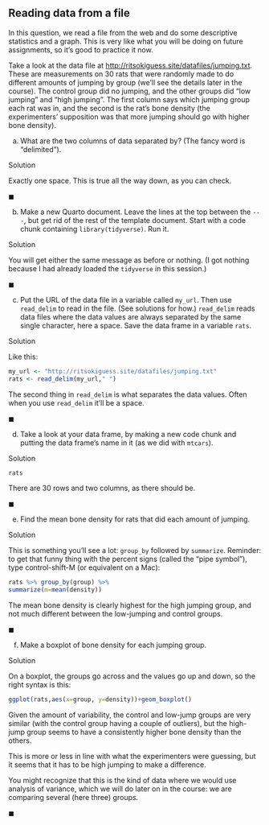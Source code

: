 ##  Reading data from a file


 In this question, we read a file from the web and do some
descriptive statistics and a graph. This is very like what you will be
doing on future assignments, so it's good to practice it now.

Take a look at the data file at
[http://ritsokiguess.site/datafiles/jumping.txt](http://ritsokiguess.site/datafiles/jumping.txt). These are
measurements on 30 rats that were randomly made to do different
amounts of jumping by group (we'll see the details later in the
course). The control group did no jumping, and the other groups did
"low jumping" and "high jumping". The first column says which
jumping group each rat was in, and the second is the rat's bone
density (the experimenters' supposition was that more jumping should
go with higher bone density).



(a) What are the two columns of data separated by? (The fancy word
is "delimited"). 

Solution


Exactly one space. This is true all the way down, as you can check.

$\blacksquare$

(b) Make a new Quarto document. Leave the lines at the top between the `---`, but get rid
of the rest of the template document. Start with a code chunk
containing `library(tidyverse)`. Run it.

Solution


You will get either the same message as before or nothing. (I got
nothing because I had already loaded the `tidyverse` in
this session.)

$\blacksquare$

(c) Put the URL of the data file in a variable called
`my_url`. Then use `read_delim` to read in the
file. (See solutions for how.) `read_delim` reads data files
where the data values are always separated by the same single
character, here a space. Save the data frame in a variable `rats`.

Solution


Like this:

```r
my_url <- "http://ritsokiguess.site/datafiles/jumping.txt"
rats <- read_delim(my_url," ")
```     

The second thing in `read_delim` is what separates
the data values. Often when you use `read_delim` it'll be a space.

$\blacksquare$

(d) Take a look at your data frame, by making a new code chunk and
putting the data frame's name in it (as we did with
`mtcars`). 

Solution


```r
rats
```   

There are 30 rows and two columns, as there should be.

$\blacksquare$

(e) Find the mean bone density for rats that did each amount of jumping.

Solution


This is something you'll see a lot: `group_by` followed by
`summarize`. Reminder: to get that funny thing with the
percent signs (called the "pipe symbol"), type control-shift-M (or
equivalent on a Mac):

```r
rats %>% group_by(group) %>%
summarize(m=mean(density))
```     

The mean bone density is clearly highest for the high jumping group,
and not much different between the low-jumping and control groups.

$\blacksquare$

(f) Make a boxplot of bone density for each jumping group.

Solution


On a boxplot, the groups go across and the values go up and down,
so the right syntax is this:

```r
ggplot(rats,aes(x=group, y=density))+geom_boxplot()
```   

Given the amount of variability, the control and low-jump groups are
very similar (with the control group having a couple of outliers), but
the high-jump group seems to have a consistently higher bone density
than the others.

This is more or less in line with what the experimenters were
guessing, but it seems that it has to be high jumping to make a
difference. 

You might recognize that this is the kind of data where we would use
analysis of variance, which we will do later on in the course: we are
comparing several (here three) groups.

$\blacksquare$


